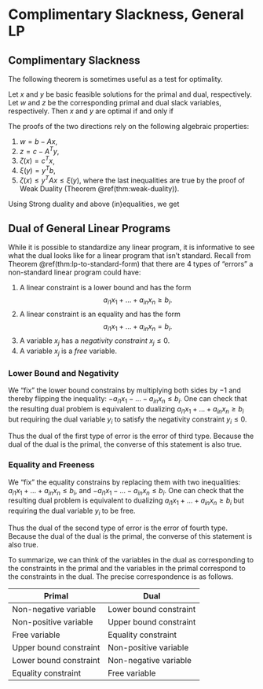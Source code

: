 # Complimentary Slackness, General LP

## Complimentary Slackness

The following theorem is sometimes useful as a test for optimality. 

::: {.theorem name="Complimentary Slackness" #complimentary-slackness}
Let $x$ and $y$ be basic feasible solutions for the primal and dual, respectively.
Let $w$ and $z$ be the corresponding primal and dual slack variables, respectively.
Then $x$ and $y$ are optimal if and only if 
\begin{align}
  z^T x = 0 && \mbox{ and } && y^T w = 0.
\end{align}
:::

::: {.proof}
The proofs of the two directions rely on the following algebraic properties:

1. $w = b - Ax$, 
2. $z = c - A^T y$,
3. $\zeta(x) = c^T x$, 
4. $\xi(y) = y^T b$,
5. $\zeta(x) \le y^T A x \le \xi(y)$,
where the last inequalities are true by the proof of Weak Duality (Theorem \@ref(thm:weak-duality)). 

Using Strong duality and above (in)equalities, we get
\begin{align}
  && \mbox{$x$ and $y$ are optimal solutions} \\
  \Leftrightarrow && \zeta(x) = y^T A x = \xi(y) \\ 
  \Leftrightarrow && \zeta(x) - y^T A x = 0 \mbox{ and } y^T A x - \xi(y) = 0 \\
  \Leftrightarrow && c^T x - y^T A x = 0 \mbox{ and } y^T A x - y^T b = 0 \\
  \Leftrightarrow && c^T x - y^T A x = 0 \mbox{ and } y^T A x - y^T b = 0 \\
  \Leftrightarrow && (c^T - y^T A) x = 0 \mbox{ and } y^T (A x - b) = 0 \\
  \Leftrightarrow && z^T x = 0 \mbox{ and } -y^T w = 0.
\end{align}

:::


## Dual of General Linear Programs

While it is possible to standardize any linear program, it is informative to see what the dual looks like for a linear program that isn't standard. Recall from Theorem \@ref(thm:lp-to-standard-form) that there are 4 types of "errors" a non-standard linear program could have: 

1. A linear constraint is a lower bound and has the form $$a_{i1} x_1 + \dots + a_{in} x_n \geq b_i.$$
2. A linear constraint is an equality and has the form $$a_{i1} x_1 + \dots + a_{in} x_n = b_i.$$
3. A variable $x_j$ has a *negativity constraint* $x_j \leq 0$.
4. A variable $x_j$ is a *free* variable.

### Lower Bound and Negativity
We "fix" the lower bound constrains by multiplying both sides by $-1$ and thereby flipping the inequality: $-a_{i1} x_1 - \dots - a_{in} x_n \leq b_i.$ 
One can check that the resulting dual problem is equivalent to dualizing $a_{i1} x_1 + \dots + a_{in} x_n \geq b_i$ but requiring the dual variable $y_i$ to satisfy the negativity constraint $y_i \le 0$.

Thus the dual of the first type of error is the error of third type. Because the dual of the dual is the primal, the converse of this statement is also true.


### Equality and Freeness
We "fix" the equality constrains by replacing them with two inequalities: $a_{i1} x_1 + \dots + a_{in} x_n \leq b_i,$ and $-a_{i1} x_1 - \dots - a_{in} x_n \leq b_i.$ 
One can check that the resulting dual problem is equivalent to dualizing $a_{i1} x_1 + \dots + a_{in} x_n \geq b_i$ but requiring the dual variable $y_i$ to be free.

Thus the dual of the second type of error is the error of fourth type. Because the dual of the dual is the primal, the converse of this statement is also true.

To summarize, we can think of the variables in the dual as corresponding to the constraints in the primal and the variables in the primal correspond to the constraints in the dual. The precise correspondence is as follows.

| Primal | Dual | 
| - | - | 
| Non-negative variable | Lower bound constraint |
| Non-positive variable | Upper bound constraint |
| Free variable | Equality constraint |
| Upper bound constraint | Non-positive variable |
| Lower bound constraint | Non-negative variable |
| Equality constraint | Free variable |
